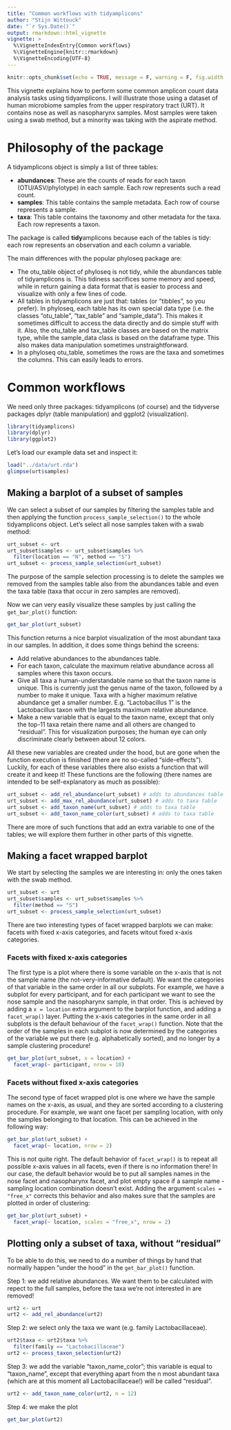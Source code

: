 ```yaml
---
title: "Common workflows with tidyamplicons"
author: "Stijn Wittouck"
date: "`r Sys.Date()`"
output: rmarkdown::html_vignette
vignette: >
  %\VignetteIndexEntry{Common workflows}
  %\VignetteEngine{knitr::rmarkdown}
  %\VignetteEncoding{UTF-8}
---
```


```r
knitr::opts_chunk$set(echo = TRUE, message = F, warning = F, fig.width = 8, fig.height = 6)
```

This vignette explains how to perform some common amplicon count data analysis tasks using tidyamplicons. I will illustrate those using a dataset of human microbiome samples from the upper respiratory tract (URT). It contains nose as well as nasopharynx samples. Most samples were taken using a swab method, but a minority was taking with the aspirate method. 

# Philosophy of the package

A tidyamplicons object is simply a list of three tables:

* **abundances**: These are the counts of reads for each taxon (OTU/ASV/phylotype) in each sample. Each row represents such a read count. 
* **samples**: This table contains the sample metadata. Each row of course represents a sample. 
* **taxa**: This table contains the taxonomy and other metadata for the taxa. Each row represents a taxon. 

The package is called **tidy**amplicons because each of the tables is tidy: each row represents an observation and each column a variable. 

The main differences with the popular phyloseq package are:

* The otu_table object of phyloseq is not tidy, while the abundances table of tidyamplicons is. This tidiness sacrifices some memory and speed, while in return gaining a data format that is easier to process and visualize with only a few lines of code. 
* All tables in tidyamplicons are just that: tables (or "tibbles", so you prefer). In phyloseq, each table has its own special data type (i.e. the classes "otu_table", "tax_table" and "sample_data"). This makes it sometimes difficult to access the data directly and do simple stuff with it. Also, the otu_table and tax_table classes are based on the matrix type, while the sample_data class is based on the dataframe type. This also makes data manipulation sometimes unstraightforward. 
* In a phyloseq otu_table, sometimes the rows are the taxa and sometimes the columns. This can easily leads to errors. 

# Common workflows

We need only three packages: tidyamplicons (of course) and the tidyverse packages dplyr (table manipulation) and ggplot2 (visualization). 

```r
library(tidyamplicons)
library(dplyr)
library(ggplot2)
```

Let's load our example data set and inspect it: 

```r
load("../data/urt.rda")
glimpse(urt$samples)
```

## Making a barplot of a subset of samples

We can select a subset of our samples by filtering the samples table and then applying the function `process_sample_selection()` to the whole tidyamplicons object. Let's select all nose samples taken with a swab method: 

```r
urt_subset <- urt
urt_subset$samples <- urt_subset$samples %>%
  filter(location == "N", method == "S")
urt_subset <- process_sample_selection(urt_subset)
```

The purpose of the sample selection processing is to delete the samples we removed from the samples table also from the abundances table and even the taxa table (taxa that occur in zero samples are removed). 

Now we can very easily visualize these samples by just calling the `get_bar_plot()` function: 

```r
get_bar_plot(urt_subset)
```

This function returns a nice barplot visualization of the most abundant taxa in our samples. In addition, it does some things behind the screens: 

* Add relative abundances to the abundances table. 
* For each taxon, calculate the maximum relative abundance across all samples where this taxon occurs. 
* Give all taxa a human-understandable name so that the taxon name is unique. This is currently just the genus name of the taxon, followed by a number to make it unique. Taxa with a higher maximum relative abundance get a smaller number. E.g. "Lactobacillus 1" is the Lactobacillus taxon with the largests maximum relative abundance. 
* Make a new variable that is equal to the taxon name, except that only the top-11 taxa retain there name and all others are changed to "residual". This for visualization purposes; the human eye can only discriminate clearly between about 12 colors. 

All these new variables are created under the hood, but are gone when the function execution is finished (there are no so-called "side-effects"). Luckily, for each of these variables there also exists a function that will create it and keep it! These functions are the following (there names are intended to be self-explanatory as much as possible): 

```r
urt_subset <- add_rel_abundance(urt_subset) # adds to abundances table
urt_subset <- add_max_rel_abundance(urt_subset) # adds to taxa table
urt_subset <- add_taxon_name(urt_subset) # adds to taxa table
urt_subset <- add_taxon_name_color(urt_subset) # adds to taxa table
```

There are more of such functions that add an extra variable to one of the tables; we will explore them further in other parts of this vignette. 

## Making a facet wrapped barplot

We start by selecting the samples we are interesting in: only the ones taken with the swab method. 

```r
urt_subset <- urt
urt_subset$samples <- urt_subset$samples %>%
  filter(method == "S")
urt_subset <- process_sample_selection(urt_subset)
```

There are two interesting types of facet wrapped barplots we can make: facets with fixed x-axis categories, and facets witout fixed x-axis categories. 

### Facets with fixed x-axis categories

The first type is a plot where there is some variable on the x-axis that is not the sample name (the not-very-informative default). We want the categories of that variable in the same order in all our subplots. For example, we have a subplot for every participant, and for each participant we want to see the nose sample and the nasopharynx sample, in that order. This is achieved by adding a `x = location` extra argument to the barplot function, and adding a `facet_wrap()` layer. Putting the x-axis categories in the same order in all subplots is the default behaviour of the `facet_wrap()` function. Note that the order of the samples in each subplot is now determined by the categories of the variable we put there (e.g. alphabetically sorted), and no longer by a sample clustering procedure! 

```r
get_bar_plot(urt_subset, x = location) +
  facet_wrap(~ participant, nrow = 10)
```

### Facets without fixed x-axis categories

The second type of facet wrapped plot is one where we have the sample names on the x-axis, as usual, and they are sorted according to a clustering procedure. For example, we want one facet per sampling location, with only the samples belonging to that location. This can be achieved in the following way:

```r
get_bar_plot(urt_subset) +
  facet_wrap(~ location, nrow = 2)
```

This is not quite right. The default behavior of `facet_wrap()` is to repeat all possible x-axis values in all facets, even if there is no information there! In our case, the default behavior would be to put all samples names in the nose facet and nasopharynx facet, and plot empty space if a sample name - sampling location combination doesn't exist. Adding the argument `scales = "free_x"` corrects this behavior and also makes sure that the samples are plotted in order of clustering:

```r
get_bar_plot(urt_subset) +
  facet_wrap(~ location, scales = "free_x", nrow = 2)
```

## Plotting only a subset of taxa, without "residual"

To be able to do this, we need to do a number of things by hand that normally happen "under the hood" in the `get_bar_plot()` function. 

Step 1: we add relative abundances. We want them to be calculated with repect to the full samples, before the taxa we're not interested in are removed! 

```r
urt2 <- urt
urt2 <- add_rel_abundance(urt2)
```

Step 2: we select only the taxa we want (e.g. family Lactobacillaceae). 

```r
urt2$taxa <- urt2$taxa %>%
  filter(family == "Lactobacillaceae")
urt2 <- process_taxon_selection(urt2)
```

Step 3: we add the variable "taxon_name_color"; this variable is equal to "taxon_name", except that everything apart from the n most abundant taxa (which are at this moment all Lactobacillaceae!) will be called "residual". 

```r
urt2 <- add_taxon_name_color(urt2, n = 12)
```

Step 4: we make the plot

```r
get_bar_plot(urt2)
```

